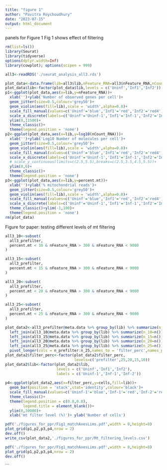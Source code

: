 ```yaml
---
title: "figure 1"
author: "Pavitra Roychoudhury"
date: "2023-07-15"
output: html_document
---
```


panels for Figure 1
Fig 1 shows effect of filtering
```r
rm(list=ls())
library(Seurat)
library(tidyverse)
options(dplyr.width=Inf)
library(cowplot); options(scipen = 999)

all3<-readRDS('./seurat_analysis_all3.rds')

plot_data<-data.frame(lib=all3$lib,nFeature_RNA=all3$nFeature_RNA,nCount_RNA=all3$nCount_RNA,percent.mt=all3$percent.mt)
plot_data$lib<-factor(plot_data$lib,levels = c('Uninf','Inf1','Inf2'))
p1<-ggplot(plot_data,aes(x=lib,y=nFeature_RNA))+
  xlab('')+ylab('Number of observed genes per cell')+
  geom_jitter(size=0.5,colour='grey50')+
  geom_violin(aes(fill=lib),scale = 'width',alpha=0.8)+ 
  scale_fill_manual(values=c('Uninf'='blue','Inf1'='red','Inf2'='red4'))+
  scale_x_discrete(labels=c('Uninf'='Uninf-1','Inf1'='Inf-1','Inf2'='Inf-2'))+
  ylim(0,11500)+
  theme_classic()+
  theme(legend.position = 'none')
p2<-ggplot(plot_data,aes(x=lib,y=log10(nCount_RNA)))+
  xlab('')+ylab('Log10 Number of molecules per cell')+
  geom_jitter(size=0.5,colour='grey50')+
  geom_violin(aes(fill=lib),scale = 'width',alpha=0.8)+
  scale_fill_manual(values=c('Uninf'='blue','Inf1'='red','Inf2'='red4'))+
  scale_x_discrete(labels=c('Uninf'='Uninf-1','Inf1'='Inf-1','Inf2'='Inf-2'))+
  # scale_y_continuous(limits=c(2.5,5.5),breaks=c(2.5,3.5,4.5,5.5))+
  ylim(0,6)+
  theme_classic()+
  theme(legend.position = 'none')
p3<-ggplot(plot_data,aes(x=lib,y=percent.mt))+
  xlab('')+ylab('% mitochondrial reads')+
  geom_jitter(size=0.5,colour='grey50')+
  geom_violin(aes(fill=lib),scale = 'width',alpha=0.8)+ 
  scale_fill_manual(values=c('Uninf'='blue','Inf1'='red','Inf2'='red4'))+
  scale_x_discrete(labels=c('Uninf'='Uninf-1','Inf1'='Inf-1','Inf2'='Inf-2'))+
  theme_classic()+ylim(-1,100)+
  theme(legend.position = 'none')
rm(plot_data)
```

Figure for paper: testing different levels of mt filtering
```r
all3_10<-subset(
  all3_prefilter,
  percent.mt < 10 & nFeature_RNA > 300 & nFeature_RNA < 9000
) 

all3_15<-subset(
  all3_prefilter,
  percent.mt < 15 & nFeature_RNA > 300 & nFeature_RNA < 9000
) 

all3_20<-subset(
  all3_prefilter,
  percent.mt < 20 & nFeature_RNA > 300 & nFeature_RNA < 9000
) 

all3_25<-subset(
  all3_prefilter,
  percent.mt < 25 & nFeature_RNA > 300 & nFeature_RNA < 9000
) 

plot_data2<-all3_prefilter@meta.data %>% group_by(lib) %>% summarize(n_prefilter=n()) %>% as.data.frame() %>% 
  left_join(all3_10@meta.data %>% group_by(lib) %>% summarize(n_10=n()) %>% as.data.frame(),by='lib') %>% 
  left_join(all3_15@meta.data %>% group_by(lib) %>% summarize(n_15=n()) %>% as.data.frame(),by='lib') %>% 
  left_join(all3_20@meta.data %>% group_by(lib) %>% summarize(n_20=n()) %>% as.data.frame(),by='lib') %>% 
  left_join(all3_25@meta.data %>% group_by(lib) %>% summarize(n_25=n()) %>% as.data.frame(),by='lib') %>% 
  pivot_longer(cols = n_prefilter:n_25,names_to = 'filter_perc',names_prefix = 'n_',values_to = 'cells')
plot_data2$filter_perc<-factor(plot_data2$filter_perc,
                               levels=c('prefilter',25,20,15,10))
plot_data2$lib<-factor(plot_data2$lib,
                       levels = c('Uninf','Inf1','Inf2'),
                       labels = c('Uninf-1','Inf-1','Inf-2'))
  
p4<-ggplot(plot_data2,aes(x=filter_perc,y=cells,fill=lib))+
  geom_bar(position = 'stack',stat='identity',colour='black')+
  scale_fill_manual(values=c('Uninf-1'='blue','Inf-1'='red','Inf-2'='red4'))+
  theme_classic()+
  theme(legend.position = c(0.8,0.8),
        legend.title = element_blank())+
  ylim(0,30000)+
  xlab('mt filter level (%)')+ ylab('Number of cells')

pdf('./figures_for_ppr/Fig1_matchAxesLims.pdf',width = 8,height=8)
plot_grid(p1,p2,p3,p4,nrow = 2)
dev.off()
write_csv(plot_data2,'./figures_for_ppr/Mt_filtering_levels.csv')

pdf('./figures_for_ppr/Fig1_matchAxesLims.pdf',width = 8,height=8)
plot_grid(p1,p2,p3,p4,nrow = 2)
dev.off()

```
```

